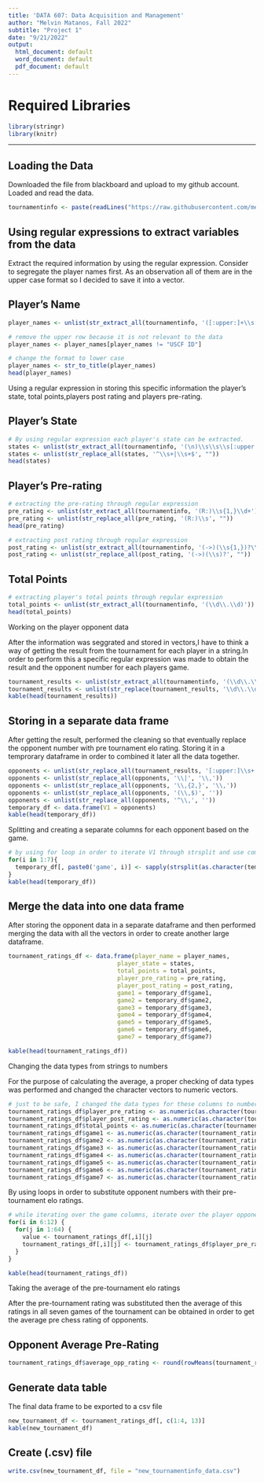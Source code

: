```yaml
---
title: 'DATA 607: Data Acquisition and Management'
author: "Melvin Matanos, Fall 2022"
subtitle: "Project 1"
date: "9/21/2022"
output:
  html_document: default
  word_document: default
  pdf_document: default
---
```


# Required Libraries

```r
library(stringr)
library(knitr)
```

***

## Loading the Data

Downloaded the file from blackboard and upload to my github account. Loaded and read the data. 


```r
tournamentinfo <- paste(readLines("https://raw.githubusercontent.com/melvinmatanos2008/data_607_fall2022/main/tournamentinfo.txt"), collapse = '\n')
```

## Using regular expressions to extract variables from the data

Extract the required information by using the regular expression. Consider to segregate the player names first. As an observation all of them are in the upper case format so I decided to save it into a vector.

## Player's Name 

```r
player_names <- unlist(str_extract_all(tournamentinfo, '([:upper:]+\\s[:upper:]+(\\s[:upper:]+)?(\\s[:upper:]+)?)'))

# remove the upper row because it is not relevant to the data
player_names <- player_names[player_names != "USCF ID"]

# change the format to lower case
player_names <- str_to_title(player_names)
head(player_names)
```


Using a regular expression in storing this specific information the player's state, total points,players post rating and players pre-rating.

## Player's State

```r
# By using regular expression each player's state can be extracted.
states <- unlist(str_extract_all(tournamentinfo, '(\n)\\s\\s\\s[:upper:]+'))
states <- unlist(str_replace_all(states, '^\\s+|\\s+$', ""))
head(states)
```
## Player's Pre-rating

```r
# extracting the pre-rating through regular expression 
pre_rating <- unlist(str_extract_all(tournamentinfo, '(R:)\\s{1,}\\d+'))
pre_rating <- unlist(str_replace_all(pre_rating, '(R:)\\s', ""))
head(pre_rating)
```

```r
# extracting post rating through regular expression
post_rating <- unlist(str_extract_all(tournamentinfo, '(->)(\\s{1,})?\\d+'))
post_rating <- unlist(str_replace_all(post_rating, '(->)(\\s)?', ""))
```

## Total Points 

```r
# extracting player's total points through regular expression
total_points <- unlist(str_extract_all(tournamentinfo, '(\\d\\.\\d)'))
head(total_points)
```


Working on the player opponent data

After the information was seggrated and stored in vectors,I have to think a way of getting the result from the tournament for each player in a string.In order to perform this a specific regular expression was made to obtain the result and the opponent number for each players game.


```r
tournament_results <- unlist(str_extract_all(tournamentinfo, '(\\d\\.\\d\\s{2}(\\|[:upper:]\\s{2}(\\s)?(\\s)?(\\d+)?){1,})'))
tournament_results <- unlist(str_replace(tournament_results, '\\d\\.\\d\\s{2}\\|', ''))
kable(head(tournament_results))
```


## Storing in a separate data frame

After getting the result, performed the cleaning so that eventually replace the opponent number with pre tournament elo rating. Storing it in a temprorary dataframe in order to combined it later all the data together. 

```r
opponents <- unlist(str_replace_all(tournament_results, '[:upper:]\\s+', ''))
opponents <- unlist(str_replace_all(opponents, '\\|', '\\,'))
opponents <- unlist(str_replace_all(opponents, '\\,{2,}', '\\,'))
opponents <- unlist(str_replace_all(opponents, '(\\,$)', ''))
opponents <- unlist(str_replace_all(opponents, '^\\,', ''))
temporary_df <- data.frame(V1 = opponents)
kable(head(temporary_df))
```

Splitting and creating a separate columns for each opponent based on the game.

```r
# by using for loop in order to iterate V1 through strsplit and use comma to separate the opponent numbers.Assigned N/A's to those player who did not play.
for(i in 1:7){
  temporary_df[, paste0('game', i)] <- sapply(strsplit(as.character(temporary_df$V1),','), "[", i)
}
kable(head(temporary_df))
```


## Merge the data into one data frame

After storing the opponent data in a separate dataframe and then performed merging the data with all the vectors in order to create another large dataframe.



```r
tournament_ratings_df <- data.frame(player_name = player_names, 
                               player_state = states,
                               total_points = total_points,
                               player_pre_rating = pre_rating, 
                               player_post_rating = post_rating,
                               game1 = temporary_df$game1,
                               game2 = temporary_df$game2,
                               game3 = temporary_df$game3,
                               game4 = temporary_df$game4,
                               game5 = temporary_df$game5,
                               game6 = temporary_df$game6,
                               game7 = temporary_df$game7)

kable(head(tournament_ratings_df))
```


Changing the data types from strings to numbers

For the purpose of calculating the average, a proper checking of data types was performed and changed the character vectors to numeric vectors.  


```r

# just to be safe, I changed the data types for these columns to numbers
tournament_ratings_df$player_pre_rating <- as.numeric(as.character(tournament_ratings_df$player_pre_rating))
tournament_ratings_df$player_post_rating <- as.numeric(as.character(tournament_ratings_df$player_post_rating))
tournament_ratings_df$total_points <- as.numeric(as.character(tournament_ratings_df$total_points))
tournament_ratings_df$game1 <- as.numeric(as.character(tournament_ratings_df$game1))
tournament_ratings_df$game2 <- as.numeric(as.character(tournament_ratings_df$game2))
tournament_ratings_df$game3 <- as.numeric(as.character(tournament_ratings_df$game3))
tournament_ratings_df$game4 <- as.numeric(as.character(tournament_ratings_df$game4))
tournament_ratings_df$game5 <- as.numeric(as.character(tournament_ratings_df$game5))
tournament_ratings_df$game6 <- as.numeric(as.character(tournament_ratings_df$game6))
tournament_ratings_df$game7 <- as.numeric(as.character(tournament_ratings_df$game7))
```

By using loops in order to substitute opponent numbers with their pre-tournament elo ratings. 

```r
# while iterating over the game columns, iterate over the player opponent number and match it with the opponent's pre-tournament rating. Then replace the opponent number with their rating.
for(i in 6:12) {
  for(j in 1:64) {
    value <- tournament_ratings_df[,i][j]
    tournament_ratings_df[,i][j] <- tournament_ratings_df$player_pre_rating[value]
  }
}

kable(head(tournament_ratings_df))
```

Taking the average of the pre-tournament elo ratings

After the pre-tournament rating was substituted then the average of this ratings in all seven games of the tournament can be obtained in order to get the average pre chess rating of opponents.

## Opponent Average Pre-Rating

```r
tournament_ratings_df$average_opp_rating <- round(rowMeans(tournament_ratings_df[,6:12], na.rm = TRUE), digits = 0)
```

## Generate data table

The final data frame to be exported to a csv file

```r
new_tournament_df <- tournament_ratings_df[, c(1:4, 13)]
kable(new_tournament_df)
```

## Create (.csv) file

```r
write.csv(new_tournament_df, file = "new_tournamentinfo_data.csv")
```








